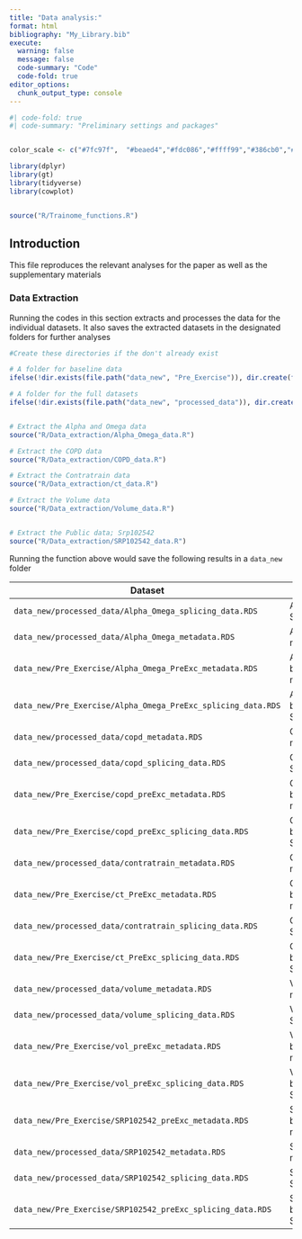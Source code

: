 ```yaml
---
title: "Data analysis:"
format: html
bibliography: "My_Library.bib"
execute: 
  warning: false
  message: false
  code-summary: "Code"
  code-fold: true
editor_options: 
  chunk_output_type: console
---
```


```r
#| code-fold: true
#| code-summary: "Preliminary settings and packages"


color_scale <- c("#7fc97f",  "#beaed4","#fdc086","#ffff99","#386cb0","#f0027f")

library(dplyr)
library(gt)
library(tidyverse)
library(cowplot)


source("R/Trainome_functions.R")


```

## Introduction

This file reproduces the relevant analyses for the paper as well as the supplementary materials

### Data Extraction

Running the codes in this section extracts and processes the data for the individual datasets. It also saves the extracted datasets in the designated folders for further analyses

```r
#Create these directories if the don't already exist

# A folder for baseline data
ifelse(!dir.exists(file.path("data_new", "Pre_Exercise")), dir.create(file.path("data_new", "Pre_Exercise")), FALSE)

# A folder for the full datasets
ifelse(!dir.exists(file.path("data_new", "processed_data")), dir.create(file.path("data_new", "processed_data")), FALSE)


# Extract the Alpha and Omega data
source("R/Data_extraction/Alpha_Omega_data.R")

# Extract the COPD data
source("R/Data_extraction/COPD_data.R")

# Extract the Contratrain data
source("R/Data_extraction/ct_data.R")

# Extract the Volume data
source("R/Data_extraction/Volume_data.R")


# Extract the Public data; Srp102542
source("R/Data_extraction/SRP102542_data.R")

```

Running the function above would save the following results in a `data_new` folder

| Dataset                                                      | Description                       |
|----------------------------------------------|--------------------------|
| `data_new/processed_data/Alpha_Omega_splicing_data.RDS`      | Alpha_Omega SpliceQ data          |
| `data_new/processed_data/Alpha_Omega_metadata.RDS`           | Alpha_Omega metadata              |
| `data_new/Pre_Exercise/Alpha_Omega_PreExc_metadata.RDS`      | Alpha_Omega baseline metadata     |
| `data_new/Pre_Exercise/Alpha_Omega_PreExc_splicing_data.RDS` | Alpha_Omega baseline SpliceQ data |
| `data_new/processed_data/copd_metadata.RDS`                  | COPD metadata                     |
| `data_new/processed_data/copd_splicing_data.RDS`             | COPD SpliceQ data                 |
| `data_new/Pre_Exercise/copd_preExc_metadata.RDS`             | COPD baseline metadata            |
| `data_new/Pre_Exercise/copd_preExc_splicing_data.RDS`        | COPD baseline SpliceQ data        |
| `data_new/processed_data/contratrain_metadata.RDS`           | Contratrain metadata              |
| `data_new/Pre_Exercise/ct_PreExc_metadata.RDS`               | Contratrain baseline metadata     |
| `data_new/processed_data/contratrain_splicing_data.RDS`      | Contratrain SpliceQ data          |
| `data_new/Pre_Exercise/ct_PreExc_splicing_data.RDS`          | Contratrain baseline SpliceQ data |
| `data_new/processed_data/volume_metadata.RDS`                | Volume metadata                   |
| `data_new/processed_data/volume_splicing_data.RDS`           | Volume SpliceQ data               |
| `data_new/Pre_Exercise/vol_preExc_metadata.RDS`              | Volume baseline metadata          |
| `data_new/Pre_Exercise/vol_preExc_splicing_data.RDS`         | Volume baseline SpliceQ data      |
| `data_new/Pre_Exercise/SRP102542_preExc_metadata.RDS`        | SRP102542 baseline metadata       |
| `data_new/processed_data/SRP102542_metadata.RDS`             | SRP102542 metadata                |
| `data_new/processed_data/SRP102542_splicing_data.RDS`        | SRP102542 SpliceQ data            |
| `data_new/Pre_Exercise/SRP102542_preExc_splicing_data.RDS`   | SRP102542 baseline SpliceQ data   |
